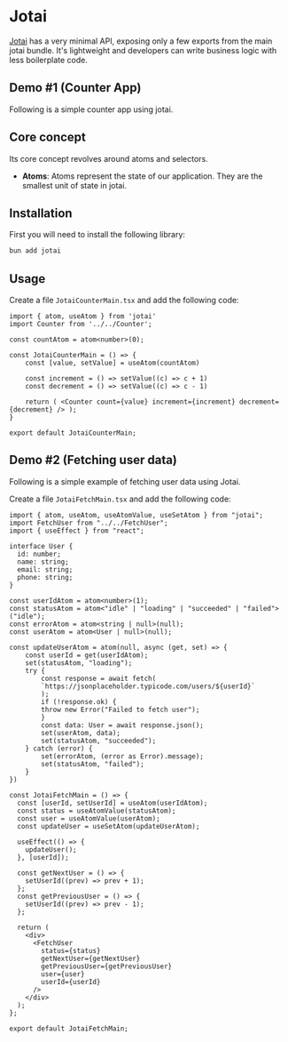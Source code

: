 

# Jotai
[Jotai](https://jotai.org/) has a very minimal API, exposing only a few exports from the main jotai bundle. It's lightweight and developers can write business logic with less boilerplate code.
<div className="mt-4">
  <BadgeLink href="https://jotai.org/" label="Docs" />
</div>

## Demo \#1 (Counter App)
Following is a simple counter app using jotai.
<JotaiCounterMain />

## Core concept
Its core concept revolves around atoms and selectors.
* **Atoms**: Atoms represent the state of our application. They are the smallest unit of state in jotai.

## Installation
First you will need to install the following library:

```sh
bun add jotai
```

## Usage
Create a file `JotaiCounterMain.tsx` and add the following code:

```tsx showLineNumbers title="JotaiCounterMain.tsx"
import { atom, useAtom } from 'jotai'
import Counter from '../../Counter';

const countAtom = atom<number>(0);

const JotaiCounterMain = () => {
    const [value, setValue] = useAtom(countAtom)
    
    const increment = () => setValue((c) => c + 1)
    const decrement = () => setValue((c) => c - 1)

    return ( <Counter count={value} increment={increment} decrement={decrement} /> );
}
 
export default JotaiCounterMain;
```


## Demo \#2 (Fetching user data)
Following is a simple example of fetching user data using Jotai.
<JotaiFetchMain />

Create a file `JotaiFetchMain.tsx` and add the following code:

```tsx showLineNumbers title="JotaiFetchMain.tsx"
import { atom, useAtom, useAtomValue, useSetAtom } from "jotai";
import FetchUser from "../../FetchUser";
import { useEffect } from "react";

interface User {
  id: number;
  name: string;
  email: string;
  phone: string;
}

const userIdAtom = atom<number>(1);
const statusAtom = atom<"idle" | "loading" | "succeeded" | "failed">("idle");
const errorAtom = atom<string | null>(null);
const userAtom = atom<User | null>(null);

const updateUserAtom = atom(null, async (get, set) => {
    const userId = get(userIdAtom);
    set(statusAtom, "loading");
    try {
        const response = await fetch(
        `https://jsonplaceholder.typicode.com/users/${userId}`
        );
        if (!response.ok) {
        throw new Error("Failed to fetch user");
        }
        const data: User = await response.json();
        set(userAtom, data);
        set(statusAtom, "succeeded");
    } catch (error) {
        set(errorAtom, (error as Error).message);
        set(statusAtom, "failed");
    }
})

const JotaiFetchMain = () => {
  const [userId, setUserId] = useAtom(userIdAtom);
  const status = useAtomValue(statusAtom);
  const user = useAtomValue(userAtom);
  const updateUser = useSetAtom(updateUserAtom);

  useEffect(() => {
    updateUser();
  }, [userId]);

  const getNextUser = () => {
    setUserId((prev) => prev + 1);
  };
  const getPreviousUser = () => {
    setUserId((prev) => prev - 1);
  };
  
  return (
    <div>
      <FetchUser
        status={status}
        getNextUser={getNextUser}
        getPreviousUser={getPreviousUser}
        user={user}
        userId={userId}
      />
    </div>
  );
};

export default JotaiFetchMain;
```
